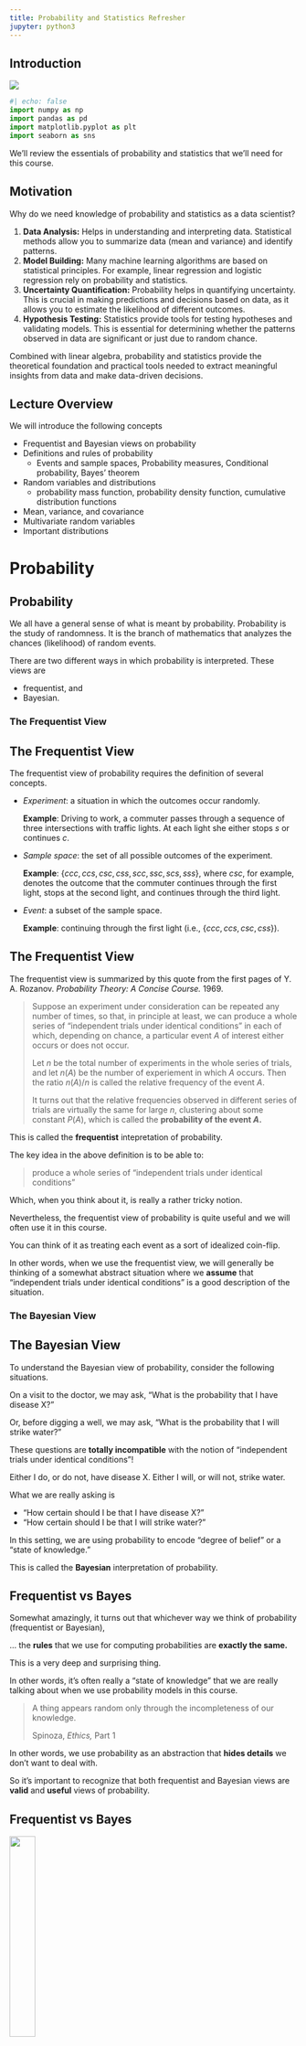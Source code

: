 ```yaml
---
title: Probability and Statistics Refresher
jupyter: python3
---
```


## Introduction

[![](https://colab.research.google.com/assets/colab-badge.svg)](https://colab.research.google.com/github/tools4ds/DS701-Course-Notes/blob/main/ds701_book/jupyter_notebooks/03-Probability-and-Statistics-Refresher.ipynb)

```python
#| echo: false
import numpy as np
import pandas as pd
import matplotlib.pyplot as plt
import seaborn as sns
```

We'll review the essentials of probability and statistics that we'll need for this course.

## Motivation

Why do we need knowledge of probability and statistics as a data scientist?

:::: {.incremental}
1. **Data Analysis:** Helps in understanding and interpreting data. Statistical
   methods allow you to summarize data (mean and variance) and identify patterns.
1. **Model Building:** Many machine learning algorithms are based on statistical
   principles. For example, linear regression and logistic regression rely on
   probability and statistics.
1. **Uncertainty Quantification:** Probability helps in quantifying uncertainty.
   This is crucial in making predictions and decisions based on data, as it
   allows you to estimate the likelihood of different outcomes.
1. **Hypothesis Testing:** Statistics provide tools for testing hypotheses and
   validating models. This is essential for determining whether the patterns
   observed in data are significant or just due to random chance.
::::

:::: {.fragment}
Combined with linear algebra, probability and statistics provide the theoretical foundation and practical tools needed to extract meaningful insights from data and make data-driven decisions. 
::::

::: {.content-visible when-profile="slides"}
## Lecture Overview
We will introduce the following concepts

:::: {.incremental}
- Frequentist and Bayesian views on probability
- Definitions and rules of probability
  - Events and sample spaces, Probability measures, Conditional probability, Bayes' theorem
- Random variables and distributions 
  - probability mass function, probability density function, cumulative distribution functions
- Mean, variance, and covariance
- Multivariate random variables
- Important distributions
::::
:::


# Probability

## Probability

We all have a general sense of what is meant by probability. Probability is the study of randomness. It is the branch of mathematics that analyzes the chances (likelihood) of random events.

There are two different ways in which probability is interpreted. These views are

:::: {.incremental}
- frequentist, and
- Bayesian.
::::

::: {.content-visible when-profile="web"}
### The Frequentist View
:::

::: {.content-visible when-profile="slides"}
## The Frequentist View
:::

The frequentist view of probability requires the definition of several concepts.

- _Experiment_: a situation in which the outcomes occur randomly.
  
  __Example__: Driving to work, a commuter passes through a sequence of three intersections with traffic lights. At each light she either stops $s$ or continues $c$.

- _Sample space_: the set of all possible outcomes of the experiment.

  __Example__: $\{ccc, ccs, csc, css, scc, ssc, scs, sss\},$ where $csc$, for example, denotes the outcome that the commuter continues through the first light, stops at the second light, and continues through the third light.

- _Event_: a subset of the sample space.

  __Example__: continuing through the first light (i.e., $\{ccc, ccs, csc, css\}$). 

::: {.content-visible when-profile="slides"}
## The Frequentist View
:::

The frequentist view is summarized by this quote from the first pages of Y. A. Rozanov. _Probability Theory: A Concise Course._ 1969.

>Suppose an experiment under consideration can be repeated any number of times, so that, in principle at least, we can produce a whole series of “independent trials under identical conditions” in each of which, depending on chance, a particular event $A$ of interest either occurs or does not occur.
> 
>Let $n$ be the total number of experiments in the whole series of trials, and let $n(A)$ be the number of experiement in which $A$ occurs. Then the ratio $n(A)/n$ is called the relative frequency of the event $A.$ 
>
> It turns out that the relative frequencies observed in different series of trials are virtually the same for large $n,$ clustering about some constant $P(A),$ which is called the **probability of the event $A.$**

::: {.content-visible when-profile="web"}
This is called the **frequentist** intepretation of probability.

The key idea in the above definition is to be able to:

> produce a whole series of “independent trials under identical conditions” 

Which, when you think about it, is really a rather tricky notion.

Nevertheless, the frequentist view of probability is quite useful and we will often use it in this course.

You can think of it as treating each event as a sort of idealized coin-flip.

In other words, when we use the frequentist view, we will generally be thinking of a somewhat abstract situation where we __assume__ that "independent trials under identical conditions" is a good description of the situation.
:::

::: {.content-visible when-profile="web"}
### The Bayesian View
:::

::: {.content-visible when-profile="slides"}
## The Bayesian View
:::

To understand the Bayesian view of probability, consider the following situations.

:::: {.fragment}
On a visit to the doctor, we may ask, "What is the probability that I have disease X?"
::::

:::: {.fragment}
Or, before digging a well, we may ask, "What is the probability that I will strike water?"
::::

:::: {.fragment}
These questions are __totally incompatible__ with the notion of "independent trials under identical conditions"!
::::

:::: {.fragment}
Either I do, or do not, have disease X. Either I will, or will not, strike water.
::::

:::: {.fragment}
What we are really asking is

:::: {.incremental}
- "How certain should I be that I have disease X?" 
- "How certain should I be that I will strike water?"
::::
::::

:::: {.fragment}
In this setting, we are using probability to encode "degree of belief" or a "state of knowledge."
::::

::: {.content-visible when-profile="web"}
This is called the __Bayesian__ interpretation of probability.
:::

::: {.content-visible when-profile="slides"}
## Frequentist vs Bayes
:::

Somewhat amazingly, it turns out that whichever way we think of probability (frequentist or Bayesian),

... the __rules__ that we use for computing probabilities are __exactly the same.__

This is a very deep and surprising thing.

In other words, it's often really a "state of knowledge" that we are really talking about when we use probability models in this course.

> A thing appears random only through the incompleteness of our knowledge. 
>
Spinoza, _Ethics,_ Part 1

In other words, we use probability as an abstraction that __hides details__ we don't want to deal with.  

So it's important to recognize that both frequentist and Bayesian views are __valid__ and __useful__ views of probability.

::: {.content-visible when-profile="slides"}
## Frequentist vs Bayes
:::

![](figs/Bayes-Frequentism.png){fig-align="center" width="30%"} 

::: {.content-visible when-profile="web"}
>Any simple idea is approximate; as an illustration, consider an object ... what is an object? Philosophers are always 
>saying, “Well, just take a chair for example.” The moment they say that, you know that they do not know what they are 
>talking about any more. What is a chair? ... every object is a mixture of a lot of things, so we can deal with it 
> only as a series of approximations and idealizations.

>The trick is the idealizations.

Richard Feynman, _The Feynman Lectures on Physics, 12-2_

Here is an illustration of this principle applied to probability:

>In a serious work ... an expression such as “this phenomenon is due to chance” constitutes simply, 
>an elliptic form of speech. ... It really means “everything occurs as if this phenomenon were due to chance,” 
>or, to be more precise: “To describe, or interpret or formalize this phenomenon, 
>only probabilistic models have so far given good results.”

Georges Matheron, _Estimating and Choosing: An Essay on Probability in Practice_
:::

So, now, let's talk about rules for computing probabilities.

::: {.content-visible when-profile="web"}
### Sample Space and Events
:::

::: {.content-visible when-profile="slides"}
## Sample Space and Events
:::

:::: {.fragment}
__Definition.__ The sample space $\Omega$ is the set of all possible outcomes of an experiment.
::::

:::: {.fragment}
__Definition.__ An event $E\subset\Omega$ is an outcome, or a set of outcomes of an experiment.
::::

:::: {.fragment}
Examples:

:::: {.incremental}
- Rolling a dice: $\Omega = \{1, 2, 3, 4, 5, 6 \}$, $E = \text{Rolling a 2}.$ 
- Flipping a coin 2 times: $\Omega = \{ (H, H), (H, T), (T, H), (T, T)\}$, $E=\text{Rolling a heads and a tail}$.
- Distance a car travels before breaking down: $\Omega = \mathbb{R}_{+}$, $E=\text{
Travels greater than 100 miles}.$
- Location of a dart thrown at a target. What is $\Omega$ in this case? What is an event $E$?
::::
::::

:::: {.fragment}
The sample space $\Omega$ may be continuous or discrete and bounded or unbounded.
::::

::: {.content-visible when-profile="web"}
### Sample Space and Events -- Example
:::

::: {.content-visible when-profile="slides"}
## Sample Space and Events -- Example
:::

You have a jar with three types of candies: (C)hocolates, (G)ummies, and (M)ints.

You randomly select three candies from the jar. 

:::: {.columns}
::: {.column width="50%"}
<br><br>

The sample space $\Omega = \ldots$

An example event, $E = \ldots$
:::
::: {.column width="50%"}
![Image by Gemini](figs/Gemini-jar-with-3-candy-types.png){fig-align="center" width=80%}
:::
::::

::: {.content-visible when-profile="web"}
### Probability and Conditioning
:::

::: {.content-visible when-profile="slides"}
## Probability Rules
:::

__Definition.__  Consider a sample space $\Omega$. A _probability measure_ on $\Omega$ is a function $P(\cdot)$ defined on all the subsets of $\Omega$ (the _events_) such that:
  
:::: {.incremental}
1. $P(\Omega) = 1$
2. For any event $A \subset \Omega$, $P(A) \geq 0.$
3. For any events $A, B \subset \Omega$ where $A \cap B = \emptyset$, $P(A \cup B) = P(A) + P(B)$.
4. When $A \cap B \neq \emptyset$, $P(A \cup B) = P(A) + P(B) - P(A \cap B)$.
::::

:::: {.columns}
::: {.column width="50%"}
![](drawio/disjoint-probs.png){fig-align="center" width=80%}
:::
::: {.column width="50%"}
![](drawio/intersecting-probs.png){fig-align="center" width=80%}
:::
::::

::: {.content-visible when-profile="web"}
Often we want to ask how a probability measure changes if we restrict the sample space to be some subset of $\Omega$.  

This is called __conditioning.__
:::

::: {.content-visible when-profile="slides"}
## Conditional probability
:::

__Definition.__ The _conditional probability_ of an event $A$ given that
event $B$ (having positive probability) is known to occur, is  

$$
P(A|B) = \frac{P(A \cap B)}{P(B)}~\text{where}~P(B) > 0
$$

:::: {.columns}
::: {.column width="60%"}
The function $P(\cdot|B)$ is a probability measure over the sample space
$B$.  

Note that in the expression $P(A|B)$, $A$ is random but $B$ is fixed. 

Now if $B$ is a proper subset of $\Omega,$ then $P(B) < 1$.   So $P(\cdot|B)$ is a rescaling of the quantity $P(A\cap B)$ so that $P(B|B) = 1.$ 
:::
::: {.column width="40%"}

![](drawio/ConditionalProbability.png){fig-align="center" width=80%}
:::
::::

## Probability Multiplication Rule

The probability multiplication rule is a simple consequence of the definition of conditional probability.

$$
P(A \cap B) = P(A|B) P(B)
$$

This can be extended to three events $A$, $B$, and $C$ as follows:

$$
P(A \cap B \cap C) = P(A|B \cap C) P(B \cap C) = P(A|B \cap C)P(B|C)P(C)
$$

::: {.content-visible when-profile="web"}
### Law of total probability
:::

::: {.content-visible when-profile="slides"}
## Law of total probability
:::

An important tool for computing probabilities is provided by the law of total probabilities.

:::: {.columns}
::: {.column width="60%"}
Let $B_1$ and $B_2$ form the complete sample space $\Omega$ and be disjoint $\left(B_1 \cap B_2 = \emptyset\right)$. Then for any event $A$,

\begin{align*}
P(A) &= P(A\cap B_1) + P(A \cap B_2) \\
&= P(A|B_1)P(B_1)+P(A|B_2)P(B_2)
\end{align*}
:::
::: {.column width="40%"}
![](drawio/LawOfTotalProbability.png){fig-align="center" width=80%}
:::
::::

::: {.content-visible when-profile="web"}
### Bayes' Theorem
:::

::: {.content-visible when-profile="slides"}
## Bayes' Theorem
:::

Bayes' Theorem is a simple way of manipulating conditional probabilities in a way that can be very useful.

Let $A,B$ be events, then

$$
P(A|B) = \frac{P(B|A)P(A)}{P(B)}.
$$

:::: {.fragment}

The terms in the above equation are often given the following names:

:::: {.incremental}
- $P(A)$ is the **prior probability** of $A$ -- _initial belief before new evidence_.
- $P(A|B)$ is the **posterior probability** of $A$ -- _updated belief after new evidence_.
- $P(B|A)$ is the **likelihood** of $B$ -- _probability of observing evidence given a particular belief_.
- $P(B)$ is the **marginal probability** of $B$ -- _total probability of observing the evidence under all possible causes_.
::::
::::


:::: {.fragment}
We can extend this theorem to more than two events.
::::

::: {.content-visible when-profile="slides"}
## Bayes' Theorem continued
:::

Start with a situation in which we are interested in two events, $A_1$ and $A_2$. Let $B$ be any event in the samples space $\Omega$.

These are exhaustive, meaning that in any experiment either $A_1$ or $A_2$ must occur. This means they form a partition of $\Omega$, i.e., $\Omega = A_1 \cup A_2$ and $A_1 \cap A_2 = \emptyset$.

In this situation, Baye's theorem is:

\begin{align*}
P(A_1|B) &= \frac{P(A_1 \cap B)}{P(B)} \\
& = \frac{P(A_1 \cap B)}{P(B|A_1) + P(B|A_2)} \\
&= \frac{P(B|A_1)P(A_1)}{P(B|A_1) + P(B|A_2)}.
\end{align*}

:::: {.fragment}
This is can be extended to the case where $A_1, A_2, ..., A_n$ form a partition of $\Omega$.
::::

::: {.content-visible when-profile="slides"}
## Importance of Bayes' Theorem 
:::

This formula is useful because often the probabilities $P(B|A_i)$ can be estimated, while the probabilties $P(A_i|B)$ may be hard to estimate.

Or perhaps $P(B)$ itself (which is really the denominator) is easy to estimate.

We interpret this transformation as updating our estimate of the probability of each $A_i$ based on new information, namely, that $B$ is true.   

This update transforms the __prior__ probabilities $P(A_i)$ into the __posterior__ probabilities $P(A_i|B)$.

## Package Delivery Challenge

**Scenario:** A delivery company is tracking packages and wants to predict the delivery method based on package characteristics.

:::: {.fragment}
**Given Information:**

- **A₁**: Package is delivered by drone 🚁 (event A₁)
- **A₂**: Package is delivered by truck 🚚 (event A₂)  
- **A₃**: Package is delivered by bicycle 🚲 (event A₃)
- **B**: Package arrives on time
::::

:::: {.fragment}
**Prior Probabilities (based on company data):**

- P(A₁) = 0.20 (20% of packages use drone delivery)
- P(A₂) = 0.65 (65% of packages use truck delivery)
- P(A₃) = 0.15 (15% of packages use bicycle delivery)
::::

:::: {.fragment}
**On-Time Delivery Rates:**

- P(B|A₁) = 0.95 (95% of drone deliveries are on time)
- P(B|A₂) = 0.85 (85% of truck deliveries are on time)
- P(B|A₃) = 0.70 (70% of bicycle deliveries are on time)
::::

:::: {.fragment}
**Challenge Question:** 

If a package arrives on time, what is the probability it was delivered by drone?

So we want to calculate...
::::

:::: {.fragment}
**Solution using Bayes' Theorem:**

$$P(A_1|B) = \frac{P(B|A_1)P(A_1)}{P(B|A_1)P(A_1) + P(B|A_2)P(A_2) + P(B|A_3)P(A_3)}$$

$$P(A_1|B) = \frac{0.95 \times 0.20}{(0.95 \times 0.20) + (0.85 \times 0.65) + (0.70 \times 0.15)}$$

$$P(A_1|B) = \frac{0.19}{0.19 + 0.5525 + 0.105} = \frac{0.19}{0.8475} \approx 0.224$$

**Answer:** If a package arrives on time, there's approximately a **22.4%** chance it was delivered by drone.
::::

:::: {.fragment}
**Key Insight:**

Even though drones have the highest on-time rate (95%), most on-time packages still come by truck because trucks handle the majority of deliveries (65% of packages). 

Prior probabilities heavily influence posterior probabilities even with strong likelihood evidence.
::::

::: {.content-visible when-profile="web"}
### Bayes' Theorem Example

Empirical evidence suggests that amongs sets of twins, about 1/3 are identical. 

Assume therefore that probability of a pair of twins being identical to be 1/3.  

Now, consider how a couple might update this probability after they get an ultrasound that shows that the twins are of the same gender.   

What is their new estimate of the probability that their twins are identical?

Let $I$ be the event that the twins are identical. Let $G$ be the event that gender is the same via ultrasound. 

The prior probability here is $P(I)$.

What we want to calculate is the posterior probability $P(I|G)$.

First, we note:

$$P(G|I) = 1.$$

Surprisingly, people are sometimes confused about that fact!

We also assume that if the twins are not identical, they are like any two siblings. This means they have an equal probability of being the same gender, i.e., 

$$P(G|\bar{I}) = 1/2.$$

We know from observing the population at large that among all sets of twins, about 1/3 are identical

$$ P(I) = 1/3.$$

This statistic is easy obtained from data.

Then:

\begin{align*}
P(I|G) &= \frac{P(G|I)P(I)}{P(G|I)P(I) + P(G|\bar{I})P(\bar{I})} \\ 
&= \frac{1 \cdot 1/3}{(1 \cdot 1/3) + (1/2 \cdot 2/3)} \\
&= \frac{1}{2}
\end{align*}

So we have updated our estimate of the twins being identical from 1/3
(prior probability) to 1/2 (posterior probability).

We did this in a way that used quantities that were relatively easy to obtain or measure.
:::

::: {.content-visible when-profile="slides"}
## Independent Events
:::

::: {.content-visible when-profile="web"}
### Independent Events
:::

__Definition.__ Two events $A$ and $B$ are __independent__ if $P(A\cap B) = P(A) \cdot P(B).$

<br>

:::: {.fragment}
For example, consider rolling a die and flipping a coin. The result of the coin flip does not affect the result of the die roll. Therefore, the events are independent.

$$
\small
P(\text{rolling 2 and flipping heads}) = P(\text{rolling 2}) \cdot P(\text{flipping heads}) = \frac{1}{6} \cdot \frac{1}{2} = \frac{1}{12}.
$$
::::

<br>

:::: {.fragment}
This is exactly the same as saying that $P(A|B) = P(A).$  _(Prove this to yourself using the definition of conditional probability.)_
::::

<br>

:::: {.fragment}
So we can see that the intuitive notion of independence is that "if one event occurs, that does not change the probability of the other event."
::::

# Random Variables
 
## Random Variables

When an experiment is performed, we might be interested in the actual outcome. However, more frequently we are interested in some function of the outcome. This leads us to the notion of a __random variable__.

__Definition.__ A random variable $X$ is a function $X:\Omega\rightarrow \mathbb{R}$.

We generally use capital letters to denote random variables and lowercase to denote non-random quantities.

:::: {.fragment}
We distinguish between discrete and continuous random variables.  
::::

::: {.content-visible when-profile="web"}
### Discrete random variables
:::

::: {.content-visible when-profile="slides"}
## Discrete random variables
:::

A _discrete random variable_ is a random variable that can take on
only a finite or at most a countably infinite number of values.

:::: {.fragment}
__Examples__

:::: {.incremental}
- The number of points showing after a roll of a die. 
- The number of heads after flipping a coin twice.
- The number of people arriving at a train station between 8 and 9 AM.
::::
::::

::: {.content-visible when-profile="web"}
### Continuous random variables
:::

::: {.content-visible when-profile="slides"}
## Continuous random variables
:::

A _continuous random variable_ is a random variable that can take on any value from a given range. That is, a continuous random variable has an uncountable set of possible outcomes.

:::: {.fragment}
__Examples__

:::: {.incremental}
- The lifetime of a light bulb.
- The distance a car travels before breaking down.
::::
::::

## Distributions

To collect information about what values of random variable are more probable than others, we introduce the concept of distributions.

:::: {.fragment}
We have two options to consider:

:::: {.incremental}
- discrete distributions using the _probability mass function (PMF)_, and
- continuous distributions using the _probability density function (PDF)_.
::::
::::

:::: {.fragment}
We will also introduce the _cumulative distribution functions_ corresponding to both PMFs and PDFS.
::::

## Discrete Distributions

::: {.content-visible when-profile="web"}
### Probability Mass Function
:::

__Definition.__ For a discrete random variable $X$, we define the _probability mass function (PMF)_ $p(a)$ of $X$ by

$$p(a) = P(X=a).$$

The PMF $p(a)$ is positive for at most a countable number of values of $a$. That is, if $X$ must assume one of the values $x_1, x_2,...,$ then

\begin{align*}
&p(x_i)  \geq 0 \:  \text{ for } i=1,2,... \\
&p(x)  = 0 \: \text{ for all other values of } x.
\end{align*}

Since $X$ must take on one of the values $x_i$, we have

$$\sum_{i=1}^{\infty} p(x_i) = 1.$$

::: {.content-visible when-profile="slides"}
## Discrete Distribution Example
:::

__Example.__  Consider the roll of a single die.  The random variable here is the number of points showing. What is the PDF of this discrete random variable?

We assign equal probabilities to each outcome $\Omega = \{1, 2, 3, 4, 5, 6\}$:

$$p(x_i) = \frac{1}{6}.$$

```python
#| fig-align: center
plt.figure(figsize=(5, 3))
x = np.arange(1, 7)
plt.plot(x, 6*[1/6.], 'bo', ms=8)
plt.vlines(x, 0, 1/6., colors='b', lw=5, alpha=0.5)
plt.xlim([0.5, 6.5])
plt.ylim([0, 1.1])
plt.xlabel(r'x (Number of points showing)', size=14)
plt.ylabel(r'$P(X = x)$', size=14)
plt.show()
```

::: {.content-visible when-profile="web"}
### Discrete Cumulative Distribution Function
:::

::: {.content-visible when-profile="slides"}
## The Discrete Cumulative Distribution Function
:::

__Definition.__ The _cumulative distribution function (CDF)_ $F$ can be expressed in terms of $p(a)$ by

$$F(a) = P(X \leq a) = \sum_{x\leq a} p(x).$$

If $X$ is a discrete random variable whose possible values are $x_1 , x_2 , x_3 ,...$, where $x_1 < x_2 < x_3 <...$, then the distribution function $F$ of $X$ is a step function. That is, the value of $F$ is constant in the intervals $[x_{i−1},x_i)$ and then takes a step (or jump) of size $p(x_i)$ at $x_i$. 


::: {.content-visible when-profile="slides"}
## Discrete CDF example
:::

__Example.__  Let us return to the roll of a single die. The corresponding CDF is shown below.

```python
plt.figure()
for i in range(7):
    plt.plot([i, i+1-.08], [i/6, i/6],'-b')
for i in range(1, 7):
    plt.plot(i, i/6, 'ob')
    plt.plot(i, (i-1)/6, 'ob', fillstyle = 'none')
plt.xlim([0, 7])
plt.ylim([-0.05, 1.1])
plt.title('Cumulative Distribution Function (CDF)')
plt.xlabel(r'$x$ (Number of points showing)', size=14)
plt.ylabel(r'$P(X\leq x)$', size=14)
plt.show()
```

## Continuous Distributions

::: {.content-visible when-profile="web"}
### Probability Density Function
:::

Continuous random variables are described by their _probability density functions (PDFs)_. If $f$ is a PDF, then it has the following properties:

:::: {.incremental}
- $f(x) \geq 0,$
- $\int_{- \infty}^{\infty} f(x) dx = 1.$
::::

:::: {.fragment}
The probability density function plays a central role in probability theory, because all probability statements about a continuous random variable can be answered in terms of its PDF. 

For instance, for a continuous variable $X$ where $P(X\leq a) = \int_{-\infty}^a f(x) dx$, we obtain

$$
P(a \leq X \leq b) = \int_{-\infty}^b f(x) dx - \int_{-\infty}^a f(x) dx = \int_a^b f(x) dx.
$$
::::

::: {.content-visible when-profile="web"}
### Continuous Cumulative Distribution Function
:::

::: {.content-visible when-profile="slides"}
## The Continuous Cumulative Distribution Function
:::

__Definition.__ The _cumulative distribution function (CDF)_ $F$ can be expressed as

$$F(a) = P(X\leq a) = \int_{-\infty}^a f(x) dx.$$

:::: {.fragment}
So continuing from the previous slide:

$$
P(a \leq X \leq b) = \int_{-\infty}^b f(x) dx - \int_{-\infty}^a f(x) dx = F(b) - F(a).
$$
::::

:::: {.fragment}
The relationship between the continuous CDF and PDF is

$$f(x) = \frac{d F(x)}{dx}.$$
::::

::: {.content-visible when-profile="web"}
The above formula tells us that the PDF is the derivative of the CDF.
:::

::: {.content-visible when-profile="slides"}
## Continuous CDF example
:::

Here is an example of a continuous CDF of some random variable.

```python
#| fig-align: center
from scipy.stats import norm
plt.figure(figsize=(5, 3))
x = np.linspace(norm.ppf(0.001), norm.ppf(0.999), 100)
plt.plot(x, norm.cdf(x),'b-', lw=5, alpha=0.6)
plt.title('Cumulative Distribution Function (CDF)')
plt.xlabel(r'$x$', size=14)
plt.ylabel(r'$P(X\leq x)$', size=14)
plt.show()
```

::: {.content-visible when-profile="web"}
## Characterizing Random Variables
:::

::: {.content-visible when-profile="slides"}
## Expected value
:::

__Definition.__ The _expected value_ $E[X]$ of a random variable $X$ is the probability-weighted sum or integral of all possible values of the R.V.  

For a discrete random variable, this is:

$$E[X] \equiv \sum_{x} x \cdot P(X=x).$$

For a continuous random variable with pdf $p()$

$$E[X] \equiv \int_{-\infty}^{+\infty} x p(x) dx.$$

::: {.content-visible when-profile="web"}
The expected value is also called the average or the mean, although we
prefer to reserve those terms for empirical statistics (actual measurements, not idealizations like these formulas).

The expected value is in some sense the "center of mass" of the random
variable. It is often denoted $\mu$.
:::

## Expected Value Example: Food Delivery App

**Scenario:** 

* You're working for a food delivery app which takes a 20% commission on
every food delivery order. 
* You're considering partnering with a new restaurant
and need to calculate if the partnership would be profitable. 
* Your delivery costs are \$3.50 per delivery.

:::: {.fragment}
**Given Information:**

- The restaurant offers three meal categories with different prices and order probabilities
- You need to calculate the expected profit per order to decide if the partnership is worthwhile

**Data:**

- **Appetizers:** \$8 each, ordered 15% of the time
- **Main Courses:** \$18 each, ordered 70% of the time  
- **Desserts:** \$6 each, ordered 15% of the time
::::

:::: {.fragment}
**Question:** What is the expected meal price per order?
::::

:::: {.fragment}
**Solution:**

Let $X$ be the meal price per order. We need to calculate $E[X]$.

$$E[X] = \sum_{x} x \cdot P(X=x)$$

$$E[X] = (\$8 \times 0.15) + (\$18 \times 0.70) + (\$6 \times 0.15)$$

$$E[X] = \$1.20 + \$12.60 + \$0.90 = \$14.70$$

**Answer:** The expected meal price per order is **\$14.70**. And 20% of that is **\$2.94**.
::::


::: {.fragment}
**Follow-up Question:** If the delivery app's average cost per delivery is \$3.50, should they partner with this restaurant?
:::


::: {.content-visible when-profile="slides"}
## Expected value continued
:::

The expected value is usually a quite useful characterization of the random variable.

However, be careful: in certain situations, it may not be very informative, or important.  

In some cases a random variable may not ever take on the expected value as a possible value. 

* As an example, consider the single die, whose expected value is 3.5

In other cases the notion of expected value isn't useful. 

* Consider a person with their head in an oven and their feet in a freezer who claims "on average I feel fine." 

Importantly, the expected value may not be very informative when observations are highly variable. 

::: {.content-visible when-profile="slides"}
## Variance and Standard Deviation
:::

The variability of random quantities is crucially important in order to characterize them.

For this we use __variance,__ _the mean squared difference of the random variable from its expected value._

__Definition.__ The variance of a random variable $X$ is

$$
\text{Var}(X) \equiv \sigma^2 \equiv E[(X - E[X])^2].
$$

For example, given a discrete R.V. with $E[X] = \mu$ this would be:

$$
\sigma^2 = \text{Var} (X) = \sum_{x} (x-\mu)^2 P(X=x).
$$

We use the symbol $\sigma^2$ to denote variance.

The units of variance are the square of the units of the mean. 

So to compare variance and mean in the same units, we take the square root of the variance.

This is called the __standard deviation__ and is denoted $\sigma$.

## Mean and Variance Example

Let's look at the average monthly temperatures in Boston from 1936 -- 2025.

```python
"""
Boston Historical Temperature Analysis
=====================================

This script downloads historical monthly temperature data for Boston over the last 100 years,
calculates statistics for each month, and creates scatter plots showing all individual values
with mean and standard deviation error bars.

Data Source: NOAA Climate Data Online (CDO) API
Station: Boston Logan International Airport (USW00014739)
"""

import pandas as pd
import matplotlib.pyplot as plt
import seaborn as sns
import requests
import numpy as np
from datetime import datetime, timedelta
import warnings
warnings.filterwarnings('ignore')

# Set up plotting style
plt.style.use('default')
sns.set_palette("husl")

def download_boston_temperature_data():
    """
    Download historical temperature data for Boston from NOAA CDO API.
    
    Returns:
        pandas.DataFrame: Temperature data with columns for date, month, and temperature
    """
    print("Downloading Boston temperature data from NOAA...")
    
    # Boston Logan International Airport station ID
    station_id = "USW00014739"
    
    # Calculate date range for last 100 years
    end_date = datetime.now()
    start_date = end_date - timedelta(days=365*100)
    
    # Format dates for API
    start_str = start_date.strftime("%Y-%m-%d")
    end_str = end_date.strftime("%Y-%m-%d")
    
    # NOAA CDO API endpoint
    base_url = "https://www.ncei.noaa.gov/access/services/data/v1"
    
    # Parameters for the API request
    params = {
        'dataset': 'daily-summaries',
        'stations': station_id,
        'startDate': start_str,
        'endDate': end_str,
        'dataTypes': 'TMAX,TMIN,TAVG',
        'format': 'json',
        'units': 'metric'
    }
    
    try:
        # Make API request
        response = requests.get(base_url, params=params, timeout=30)
        response.raise_for_status()
        
        # Convert to DataFrame
        data = response.json()
        df = pd.DataFrame(data)
        
        if df.empty:
            print("No data returned from API. Trying alternative approach...")
            return download_alternative_data()
        
        # Convert date column
        df['DATE'] = pd.to_datetime(df['DATE'])
        
        # Convert temperature columns to numeric, handling missing values
        temp_columns = ['TMAX', 'TMIN', 'TAVG']
        for col in temp_columns:
            if col in df.columns:
                df[col] = pd.to_numeric(df[col], errors='coerce')
        
        # Add month column
        df['MONTH'] = df['DATE'].dt.month
        df['YEAR'] = df['DATE'].dt.year
        
        print(f"Downloaded {len(df)} temperature records")
        return df
        
    except Exception as e:
        print(f"Error downloading from NOAA API: {e}")
        return None

def calculate_monthly_statistics(df):
    """
    Calculate average and standard deviation for each month.
    
    Args:
        df (pandas.DataFrame): Temperature data
        
    Returns:
        pandas.DataFrame: Monthly statistics
    """
    print("Calculating monthly statistics...")
    
    # Calculate monthly statistics for average temperature
    monthly_stats = df.groupby('MONTH')['TAVG'].agg([
        'mean', 'std', 'count', 'min', 'max'
    ]).round(2)
    
    # Add month names
    month_names = ['Jan', 'Feb', 'Mar', 'Apr', 'May', 'Jun',
                   'Jul', 'Aug', 'Sep', 'Oct', 'Nov', 'Dec']
    monthly_stats['MONTH_NAME'] = [month_names[i-1] for i in monthly_stats.index]
    
    print("\nMonthly Temperature Statistics (Celsius):")
    print("=" * 50)
    print(f"{'Month':<6} {'Mean':<8} {'Std':<8} {'Count':<8} {'Min':<8} {'Max':<8}")
    print("-" * 50)
    for month, row in monthly_stats.iterrows():
        print(f"{row['MONTH_NAME']:<6} {row['mean']:<8.1f} {row['std']:<8.1f} "
              f"{row['count']:<8.0f} {row['min']:<8.1f} {row['max']:<8.1f}")
    
    return monthly_stats

def create_scatter_plot_with_error_bars(df, monthly_stats):
    """
    Create a scatter plot showing all individual temperature values for each month
    with mean and standard deviation error bars.
    
    Args:
        df (pandas.DataFrame): Temperature data
        monthly_stats (pandas.DataFrame): Monthly statistics
    """
    print("Creating scatter plot with error bars...")
    
    # Set up the plot
    plt.figure(figsize=(10, 8))
    
    # Month names for x-axis
    month_names = ['Jan', 'Feb', 'Mar', 'Apr', 'May', 'Jun',
                   'Jul', 'Aug', 'Sep', 'Oct', 'Nov', 'Dec']
    
    # Create scatter plot for each month
    for month in range(1, 13):
        month_data = df[df['MONTH'] == month]['TAVG'].dropna()
        
        if len(month_data) > 0:
            # Add some jitter to x-coordinates to spread out points
            x_jitter = np.random.normal(month, 0.15, len(month_data))
            
            # Create scatter plot with transparency
            plt.scatter(x_jitter, month_data, 
                       alpha=0.4, s=20, 
                       color=plt.cm.viridis(month/12), 
                       edgecolors='black', linewidth=0.5)
    
    # Add error bars for mean ± std
    means = monthly_stats['mean'].values
    stds = monthly_stats['std'].values
    months = range(1, 13)
    
    # Plot mean points
    plt.errorbar(months, means, yerr=stds, 
                fmt='ro', ecolor='red', capsize=5, capthick=2,
                markersize=8, markerfacecolor='red', markeredgecolor='darkred',
                linewidth=2, label='Mean ± 1 Std Dev')
    
    # Customize the plot
    plt.title('Boston Monthly Temperature Distribution\n(All Individual Values with Mean ± Standard Deviation)', 
              fontsize=16, fontweight='bold', pad=20)
    plt.xlabel('Month', fontsize=12, fontweight='bold')
    plt.ylabel('Temperature (°C)', fontsize=12, fontweight='bold')
    plt.grid(True, alpha=0.3)
    
    # Set x-axis labels
    plt.xticks(range(1, 13), month_names)
    
    # Add legend
    plt.legend(loc='upper right', fontsize=10)
    
    # Add statistics text
    stats_text = f"Data Period: {df['DATE'].min().strftime('%Y')} - {df['DATE'].max().strftime('%Y')}\n"
    stats_text += f"Total Records: {len(df):,}\n"
    stats_text += f"Station: Boston Logan International Airport\n"
    stats_text += f"Red dots: Monthly means\n"
    stats_text += f"Red bars: ±1 standard deviation"
    
    # plt.figtext(0.02, 0.02, stats_text, fontsize=10, 
    #             bbox=dict(boxstyle="round,pad=0.3", facecolor="lightgray", alpha=0.8))
    
    # Adjust layout to prevent label cutoff
    # plt.tight_layout()
    
    # Save the plot
    # plt.savefig('boston_monthly_temperature_scatter.png', dpi=300, bbox_inches='tight')
    # print("Plot saved as 'boston_monthly_temperature_scatter.png'")
    
    plt.show()

def main():
    """
    Main function to run the complete analysis.
    """
    print("Boston Historical Temperature Analysis")
    print("=" * 40)
    
    # Download data
    df = download_boston_temperature_data()
    
    # Filter data to last 100 years if we have more
    if not df.empty:
        current_year = datetime.now().year
        df = df[df['YEAR'] >= (current_year - 100)]
        print(f"Filtered to last 100 years: {df['YEAR'].min()} - {df['YEAR'].max()}")
    
    # Calculate statistics
    monthly_stats = calculate_monthly_statistics(df)
    
    # Create visualizations
    create_scatter_plot_with_error_bars(df, monthly_stats)

main()
```

::: {.content-visible when-profile="slides"}
## Stocks as random variables
:::

Let's take the case of the Tesla and NVidia returns in 2023:

```python
#| fig-align: center
import pandas as pd
import yfinance as yf

stocks = ['TSLA', 'NVDA']
df = pd.DataFrame()
for s in stocks:
    df[s] = pd.DataFrame(yf.download(s, start='2023-01-01', end='2023-12-31', progress = False))['Close']

rets = df.pct_change(30)
rets[['TSLA', 'NVDA']].plot(lw=2)
plt.legend(loc='best')
plt.show()
```

Treating these two time-series as random variables, we are interested in how they vary __together__.

::: {.content-visible when-profile="slides"}
## Covariance
:::

This is captured by the concept of __covariance.__

__Definition.__ For two random variables $X$ and $Y$, their _covariance_ is defined as:

$$
\text{Cov}(X,Y) = E\left[(X-\mu_X)(Y-\mu_Y)\right].
$$

If covariance is positive, this tells us that $X$ and $Y$ tend to both be  above their means together and both below their means together.

We will often denote $\text{Cov}(X,Y)$ as $\sigma_{XY}$.

::: {.content-visible when-profile="slides"}
## Correlation
:::
If we are interested in asking "how similar" are two random variables, we want to normalize covariance by the amount of variance shown by the random variables.

The tool for this purpose is __correlation__, i.e., normalized covariance:

$$
\rho(X,Y) = \frac{E\left[(X-\mu_X)(Y-\mu_Y)\right]}{\sigma_X \sigma_Y}.
$$

$\rho(X, Y)$ takes on values between -1 and 1.   

If $\rho(X, Y) = 0$ then $X$ and $Y$ are __uncorrelated__. 

::: {.callout-note}
Note that this is not the same thing as being independent! It just means there
is no linear relationship between the two.

But independence implies uncorrelated. Plug in equations and check.
:::

$\rho$ is sometimes called "Pearson $r$" after Karl Pearson who popularized it.

::: {.content-visible when-profile="slides"}
## Stock covariance
:::

Let's look at our example again:

```python
rets = df.pct_change(30)
rets[['TSLA', 'NVDA']].plot(lw=2)
plt.legend(loc='best')
plt.show()
```

```python
df.cov()
```

In the case of Tesla ($X$) and NVidia ($Y$) above, we find that

$$\text{Cov}(X,Y) \approx 388.$$

::: {.content-visible when-profile="slides"}
## Stock correlation
:::

How similar are these random variables? Let's compute $\rho(X,Y).$

```python
df.corr()
```

We observe that 

$$\rho(X,Y) \approx 0.86.$$

There appears to be some similarity between the two stocks.

## Multivariate Random Variables

A __multivariate random variable__ is a vector of random variables.

We often simply say a "random vector".

That is, 

$$\mathbf{X} = \left[\begin{array}{c}X_1 \\ X_2 \\ \vdots \\ X_n\end{array}\right].$$

The expected value of a random vector is obtained by taking the expected value of each component random variable:
    
$$ E[\mathbf{X}] = \mathbf{\mu_X} = \left[\begin{array}{c}E[X_1] \\ E[X_2] \\ \vdots \\ E[X_n]\end{array}\right].$$

To properly characterize the variability of a random vector, we need to specify all the covariances of pairs of components.

We organize these values into a __covariance matrix:__

$$ \text{Cov}[\mathbf{X}] = 
\begin{bmatrix}
\text{Var}(X_1) & \text{Cov}(X_1, X_2) & \dots & \text{Cov}(X_1, X_n) \\
\text{Cov}(X_2, X_1) & \text{Var}(X_2) & \dots & \text{Cov}(X_2, X_n)\\
\vdots & \vdots & \ddots & \vdots\\
\text{Cov}(X_n,X_1) & \text{Cov}(X_n, X_2) & \dots & \text{Var}(X_n)\\
\end{bmatrix}.$$

A couple things to note about a covariance matrix.

1. The covariance matrix is symmetric (because $\text{Cov}[X_i, X_j] = \text{Cov}(X_j, X_i)$)
2. The covariance matrix is __positive semidefinite__, which means $\mathbf{z}^T \text{Cov}[X] \mathbf{z}\geq 0$ for all vectors $\mathbf{z}$.

::: {.content-visible when-profile="web"}
### Random Variables as Vectors

When working with data, we will often treat multiple observations of some feature as samples of a random variable.

We will also typically organize the observations into a vector.

Recall our stock data:

```python
df.head()
```

Each column can be treated as a vector.

So:

* Let's say that our data frame `df` is represented as a matrix $D$, 
* and that `df['TSLA']` are observations of some random variable $X$, 
* and `df['NVDA']` are observations of some random variable $Y$. 

Let $D$ have $m$ rows (i.e., $m$ observations).

Now, let us subtract from each column its mean, to form a new matrix $\tilde{D}$.

In the new matrix $\tilde{D}$, every column has zero mean.

Then notice the following: the Covariance matrix of $(X, Y)$ is simply $\frac{1}{m}\tilde{D}^T\tilde{D}$.

To see this compute

\begin{align*}
\text{Cov}(X,Y) &= E\left[(X-\mu_X)(Y-\mu_Y)\right] \\ 
&= \frac{1}{m} \sum_i (\tilde{D}_{i1} \cdot \tilde{D}_{i2})\\
&= \frac{1}{m}\;\tilde{d}_1^T\tilde{d}_2,
\end{align*}

where $\tilde{d}_1$ and $\tilde{d}_2$ are the columns of $\tilde{D}$.

This shows that __covariance is actually an inner product__ between normalized observation vectors.
:::

::: {.content-visible when-profile="web"}
## Low and High Variability

Historically, most sources of random variation that have concerned statisticians are instances of low variability.  

The original roots of probability in the study of games of chance, and later in the study of biology and medicine, have mainly studied objects with low variability.

Note that by "low variability" I don't mean that such variability is unimportant.

Some examples of random variation in this category are: 

* the heights of adult humans,
* the number of trees per unit area in a mature forest,
* the sum of 10 rolls of a die,
* the time between emission of subatomic particles from a radioactive material.

In each of these cases, there are a range of values that are "typical," and there is a clear threshold above what is typical, that essentially never occurs.

On the other hand, there are some situations in which variability is quite different.  

In these cases, there is no real "typical" range of
values, and arbitrarily large values can occur with non-negligible frequency.   

Some examples in this category are

* the distribution of wealth among individuals in society,
* the sizes of human settlements,
* the areas burnt in forest fires,
* the runs of gains and losses in various financial markets over time,
* and the number of collaborators a scholar has over their lifetime.   

### Example

> The banking system (betting against rare events) just lost [more than] 1
> Trillion dollars (so far) on a single error, more than was ever earned
> in the history of banking.

Nassim Nicholas Taleb, September 2008 

![](figs/derivatives-portfolio-variation.png){fig-align="center"}

An example of a run of observations showing high variability.  This figure shows the daily variations in a derivatives portfolio over the time-frame 1988-2008. About 99% of the variation over the 20 years occurs in a single day (the day the European Monetary System collapsed).
:::


# Important Distributions

## Important Distributions

::: {.content-visible when-profile="web"}
Now we will review certain distributions that come up over and over again in typical situations.
:::

::: {.content-visible when-profile="slides"}
We will review the following important distributions

:::: {.incremental}
- Bernoulli distribution (discrete)
- Poisson distribution (discrete)
- Gaussian distribution (continuous)
::::

:::: {.fragment}
See the course notes for other important distributions.
::::
:::

::: {.content-visible when-profile="web"}
### The Bernoulli Distribution
:::

::: {.content-visible when-profile="slides"}
## The Bernoulli Distribution
:::

An experiment of a particularly simple type is one in which there are only two possible outcomes, such as 

:::: {.incremental}
- head or tail
- success or failure
- defective or non-defective component
- patient recovers or does not recover
::::

:::: {.fragment}
Each distribution has one or more _parameters_.  Parameters are settings that control the distribution. A Bernoulli distribution has one parameter, $p$, which is the probability that the random variable is equal to 1. 
::::

::: {.content-visible when-profile="slides"}
## The Bernoulli Distribution
:::
__Definition.__ It is said that a random variable $X$ has a _Bernoulli distribution_ with parameter $p$ $(0\leq p \leq 1)$ if $X$ can take only the values 0 and 1 and the corresponding probabilities are

$$P(X=1) = p \: \text{ and } \: P(X=0) = 1-p.$$

:::: {.fragment}
Note that there is a particularly concise way of writing the above definition:

$$ p(x) = P(X=x) = p^x (1-p)^{(1-x)} \: \text{ for } \: x = 0 \text{ and } x=1.$$

The mean of a $X$ is $p$ and the variance of $X$ is $p(1-p)$.

> Can you derive this yourself?

::::

::: {.content-visible when-profile="web"}
### The Binomial Distribution

The binomial distribution considers precisely $N$ Bernoulli trials. Each trial has the probability of a success equal to $p$. $N$ and $p$ are the parameters of the binomial distribution. 

The binomial distribution answers the question "What is the probability there will be $k$ successes in $N$ trials?"

__Definition.__ If $X$ represents the number of successes that occur in $N$ trials, then $X$ is said to have a _binomial distribution_ with parameters $N$ and $p$ $(0\leq p \leq 1)$. The PMF of a binomial random variable is given by

$$p(k) = P(X=k) = \binom{N}{k}\; p^k\; (1-p)^{N-k} \: \text{ for } k=0,1,\ldots,N.$$

The validity of the above PMF can be verified as follows. First we notice, that, by the assumed independence of trials, for any __given__ sequence of $k$ successes and $N-k$ failures, the probability is $p^k \;(1-p)^{N-k}$. Then there are $\binom{N}{k}$ different sequences of the $N$ outcomes leading to $k$ successes and $N-k$ failures.

The mean of the Binomial distribution is $pN$, and its variance is $p(1-p)N$.

The PMF of the Binomial distribution with $N = 10$ and $p=0.3$ is shown below.

```python
#| fig-align: center
from scipy.stats import binom
p = 0.3
x = np.arange(binom.ppf(0.01, 10, p), binom.ppf(0.9995, 10, p))
plt.ylim([0, 0.4])
plt.xlim([-0.5, max(x)+0.5])
plt.plot(x, binom.pmf(x, 10, p), 'bo', ms=8, label = 'binom pmf')
plt.vlines(x, 0, binom.pmf(x, 10, p), colors='b', lw = 5, alpha=0.6)
plt.title(f'Binomial PDF, $p$ = {p}, $N$ = 10', size=14)
plt.xlabel(r'$k$', size=14)
plt.ylabel(r'$P(X = k)$', size=14)
plt.show()
```
:::

::: {.content-visible when-profile="web"}
### The Geometric Distribution

The geometric distribution concerns Bernoulli trials as well. It has only one parameter $p$, the probability of success.

The geometric distribution answers the question: "What is the probability it takes $k$ trials to obtain the first success?"

__Definition.__ It is said that a random variable $X$ has a _geometric distribution_ with parameter $p$ $(0\leq p \leq 1)$ if $X$ has a discrete distribution with 

$$ p(k) = P(X = k) = p(1-p)^{k-1} \qquad \text{for} \: k \geq 1.$$ 

The mean of the geometric distribution is equal to $\frac{1}{p}$ and its variance is $\frac{1-p}{p^2}$. 

An example of the geometric PMF is given below.

```python
#| fig-align: center
from scipy.stats import geom
p = 0.3
x = np.arange(geom.ppf(0.01, p), geom.ppf(0.995, p))
plt.ylim([0, 0.4])
plt.xlim([0.5, max(x)])
plt.plot(x, geom.pmf(x, p), 'bo', ms=8, label = 'geom pmf')
plt.vlines(x, 0, geom.pmf(x, p), colors='b', lw = 5, alpha = 0.6)
plt.title(f'Geometric PDF, $p$ = {p}', size=14)
plt.xlabel(r'$k$', size=14)
plt.ylabel(r'$P(X = k)$', size=14)
plt.show()
```
:::

::: {.content-visible when-profile="web"}
### The Poisson Distribution
:::

::: {.content-visible when-profile="slides"}
## The Poisson Distribution
:::

Although the Bernoulli trials underlie all of the previous distributions in these notes, they do not form the basis for the Poisson distribution. To introduce the Poisson distribution we will look at some examples of random variables that generally obey the Poisson probability law:

1. The number of misprints on a page (or a group of pages) of a book;
1. The number of people in a community who survive to age 100;
1. The number of wrong telephone numbers that are dialed in a day;
1. The number of customers entering a post office on a given day;
1. The number of $\alpha$-particles discharged in a fixed period of time from some radioactive material.

In the above examples the events appear to happen at a certain rate, but completely at random (i.e., without a certain structure). 

::: {.content-visible when-profile="slides"}
## The Poisson Distribution continued
:::

A Poisson distribution answers the question: "How many successes occur in a fixed amount of time?"

__Definition.__ A random variable $X$ that takes on one of the values
$0, 1, 2,...$ is said to have a _Poisson distribution_ with parameter $\lambda$
if, for some $\lambda > 0$,

$$
p(k) = P(X=k) = \lambda^k \frac{e^{- \lambda}}{k!} \: \text{ for } k = 0, 1, 2,...
$$

::: {.content-visible when-profile="web"}
This $p(k)$ defines a PMF, because

$$\sum_{k=0}^{\infty} p(k) = \sum_{k=0}^{\infty} \lambda^k \frac{e^{- \lambda}}{k!} = e^{- \lambda} \sum_{k=0}^{\infty} \frac{\lambda^k}{k!} = e^{- \lambda} e^{\lambda} = 1.$$

Here, we used the fact that the exponential function $e^{\lambda}$, can be expressed as series, $\sum_{k=0}^{\infty} \frac{\lambda^k}{k!}$ for every real number $\lambda$.
:::

Both the mean and the variance of a Poisson distribution with parameter $\lambda$ are equal to $\lambda.$

::: {.content-visible when-profile="slides"}
## Poisson Distribution Example
:::

The PMF of the Poisson distribution with parameter $\lambda = 0.3$ is shown below.

```python
#| fig-align: center
from scipy.stats import poisson
mu = 3
x = np.arange(poisson.ppf(0.01, mu), poisson.ppf(0.9995, mu))
plt.xlim([-0.5, max(x)+0.5])
plt.ylim(ymax = 0.4)
plt.plot(x, poisson.pmf(x, mu), 'bo', ms=8, label='poisson pmf')
plt.vlines(x, 0, poisson.pmf(x, mu), colors='b', lw=5, alpha=0.6)
plt.title(f'Poisson PDF.  $\lambda$ = {mu/10}', size=14)
plt.xlabel(r'k', size=14)
plt.ylabel(r'P(X = k)', size=14)
plt.show()
```

::: {.content-visible when-profile="web"}
The Poisson random variable has a tremendous range of applications in diverse areas.
The reason for that is the fact that a Poisson distribution with mean $Np$ may be
used as an approximation for a binomial distribution with parameters $N$ and $p$
when $N$ is large and $p$ is small enough so that $Np$ is of moderate size. 


The Poisson distribution has an interesting role in our perception of randomness
(which you can read more about [here](http://www.empiricalzeal.com/2012/12/21/what-does-randomness-look-like/#more-2450)).    

The classic example comes from history.
:::

## Ladislaus Bortkiewicz

:::: {.columns}
::: {.column width="40%"}
![Ladislaus Bortkiewicz](figs/Ladislaus_Bortkiewicz.jpg){width=150}^[By no conegut - MacTutor History of Mathematics: http://www-history.mcs.st-andrews.ac.uk/PictDisplay/Bortkiewicz.html, Public Domain, https://commons.wikimedia.org/w/index.php?curid=79219622] ![Law of Small Numbers Book](figs/Bortkiewicz%20LSN%20Book.png){width=200}^[Law of Small Numbers]
:::
::: {.column width="60%"}
* Ladislaus Bortkiewicz (1868 -- 1931)
* Wrote book ["Law of Small Numbers"](https://archive.org/details/dasgesetzderklei00bortrich/mode/2up) in 1898
* Showed how the [horse-kick data](http://www.randomservices.org/random/data/HorseKicks.html) fits the
[Poisson model](03-Probability-and-Statistics-Refresher.html#the-poisson-distribution)
* More generally that rare events in large populations can be statistically modeled using the Poisson distribution
:::
::::

::: {.content-visible when-profile="slides"}
## Poisson Distribution and Horse Kicks
:::

> In 1898 Ladislaus Bortkiewicz, a Russian statistician of Polish descent, was trying to understand why, in some years, 
>an unusually large number of soldiers in the Prussian army were dying due to horse-kicks. In a single army corp, 
>there were sometimes 4 such deaths in a single year. Was this just coincidence?

To assess whether horse-kicks were random (not following any pattern) Bortkiewicz simply compared the number per year to
what would be predicted by the Poisson distribution.

::: {.content-visible when-profile="slides"}
## Poisson Distribution and Horse Kicks continued
:::

```python
#| fig-align: center
# note that this data is available in 'data/HorseKicks.txt'
horse_kicks = pd.DataFrame(
data = np.array([
[0, 108.67, 109],
[1, 66.29, 65],
[2, 20.22, 22],
[3, 4.11, 3],
[4, 0.63, 1],
[5, 0.08, 0],
[6, 0.01, 0]]),
columns = ["Number of Deaths Per Year","Predicted Instances (Poisson)","Observed Instances"])
horse_kicks.set_index("Number of Deaths Per Year", inplace=True)
horse_kicks
```

```python
#| fig-align: center
horse_kicks[["Predicted Instances (Poisson)","Observed Instances"]].plot.bar()
plt.xlabel("Number of Deaths Per Year", size=14)
plt.ylabel("Count", size=14)
plt.show()
```

The message here is that when events occur at random, we actually tend to perceive them as clustered.   

::: {.content-visible when-profile="web"}
Here is another example:

![](figs/pinker-glow-worms-and-stars-plot.jpg)

Which of these was generated by a random process occurring equally likely everywhere?

These images are from Steven Pinker’s book, _The Better Angels of our Nature._

In the left figure, the number of dots falling into regions of a given size follows the Poisson distribution.
:::

::: {.content-visible when-profile="web"}
### The Exponential Distribution

The exponential distribution is an example of a continuous distribution. It concerns a Poisson process and has one parameter, $\lambda$, the rate of success.

__Definition.__ A continuous random variable whose PDF is given, for some $\lambda > 0$, by

$$f(x) = \;\left\{\begin{array}{cr} \lambda e^{-\lambda x} & \text
{for  } x \geq 0, \\ 0 & \text{otherwise}\end{array}\right.$$

is said to be _exponentially distributed_ with parameter $\lambda$.

The CDF, $F(a)$, of an exponential random variable is given by

$$F(a) = P(X \leq a) = 1 - e^{-\lambda a} \mbox{ for } a \geq 0.$$ 

Its mean is $1/\lambda$, and the variance is $1/\lambda^2$.

The exponential distribution answers the question: "What is the probability it takes time $x$ to obtain the first success?"

```python
#| fig-align: center
from scipy.stats import expon
p = 0.3
x = np.linspace(expon.ppf(0.01, scale=1/p), expon.ppf(0.995, scale=1/p), 100)
plt.plot(x, expon.pdf(x, scale=1/p),'b-', lw = 5, alpha = 0.6, label='expon pdf')
plt.title(f'Exponential PDF, $\lambda$ = {p}', size=14)
plt.xlabel(r'$x$', size=14)
plt.ylabel(r'$p(x)$', size=14)
plt.ylim([0, 0.4])
plt.xlim([0, 14])
plt.show()
```

The exponential is the __continuous analog__ of the geometric distribution.

```python
#| fig-align: center
from math import exp 
lam = 0.3
p = 1 - exp(- lam)
x = np.linspace(expon.ppf(0, scale=1/lam), expon.ppf(0.995, scale=1/lam), 100)
plt.plot(x, expon.cdf(x, scale=1/lam),'b-', lw = 5, alpha = 0.6, label='Exponential')
xg = np.arange(geom.ppf(0, p), geom.ppf(0.995, p))
plt.ylim([0, 1])
plt.xlim([-0.5, max(xg)])
plt.plot(xg, geom.cdf(xg, p), 'ro', ms = 8, label = 'Geometric')
plt.suptitle(f'Geometric and Exponential CDFs', size = 14)
plt.title(r'$\lambda = 0.3; \;\;\; p = 1-e^{-\lambda} =$' + f' {p:0.3f}', size=12)
plt.xlabel(r'$x$', size=14)
plt.ylabel(r'$P(X \leq x)$', size = 14)
plt.legend(loc = 'best')
plt.show()
```
:::

::: {.content-visible when-profile="web"}
### The Uniform Distribution

The uniform distribution models the case in which all outcomes are equally probable.  

It can be a discrete or continuous distribution.

We have already seen the uniform distribution in the case of rolls of a fair die.

```python
#| fig-align: center
plt.figure()
x = np.arange(1, 7)
plt.plot(x, 6*[1/6.], 'bo', ms=8)
plt.vlines(x, 0, 1/6., colors='b', lw=5, alpha=0.5)
plt.xlim([0.5, 6.5])
plt.ylim([0, 1.1])
plt.xlabel(r'x (Number of points showing)', size=14)
plt.ylabel(r'$P(X = x)$', size=14)
plt.show()
```

There is an important relationship between the uniform and Poisson distributions.

__When the time an event occurs is uniformly distributed, the number of events in a time interval is Poisson distributed.__

You can replace "time" with "location", and so on.

Also, the reverse statment is true as well.

So a simple way to generate a picture like the scattered points above is to select the $x$ and $y$ coordinates of each point uniformly distributed over the picture size.
:::

::: {.content-visible when-profile="web"}
### The Gaussian Distribution
:::

::: {.content-visible when-profile="slides"}
## The Gaussian Distribution
:::

The Gaussian Distribution is also called the Normal Distribution.

We will make __extensive__ use of Gaussian distribution, for a number of reasons.

![](/figs/Gauss-on-Deutschemark.png){fig-align="center" width="600px"}

One of reasons we will use it so much is that it is a good guess for how errors are distributed in data.

::: {.content-visible when-profile="web"}
This comes from the celebrated __Central Limit Theorem__.  Informally, 

>_The sum of a large number of independent observations from any
>distribution with finite variance tends to have a Gaussian
> distribution._

![](figs/Galton-Bean-Machine.png){fig-align="center" width="350px"}"

As a special case, the sum of $n$ independent Gaussian variates is Gaussian.

Thus Gaussian processes remain Gaussian after passing through linear
systems.   

If $X_1$ and $X_2$ are Gaussian, then $X_3 = aX_1 + bX_2$ is Gaussian.

One way of thinking of the Gaussian is that it is the limit of the Binomial when $N$ is large, that is, the limit of the sum of many Bernoulli trials.    

However, because of the central limit theorem, many other sums of random variables (not just Bernoulli trials) converge to the Gaussian.
:::

::: {.content-visible when-profile="slides"}
## The Gaussian Distribution PDF
:::

The _standard Gaussian_ distribution has mean zero and a variance (and standard deviation) of 1. The pdf of the standard Gaussian is:

$$p(x) = \frac{1}{\sqrt{2 \pi}} e^{-x^2/2}.$$

For an arbitrary Gaussian distribution with mean $\mu$ and variance $\sigma^2$, the pdf is simply the standard Gaussian that is relocated to have its center at $\mu$ and its width scaled by $\sigma$

$$ p_{\mu,\sigma}(x) = \frac{1}{\sigma \sqrt{2 \pi}} e^{-\frac{1}{2}\left(\frac{x-\mu}{\sigma}\right)^2}.$$

::: {.content-visible when-profile="slides"}
## The Gaussian PDF Example
:::

```python
#| fig-align: center
from scipy.stats import norm
plt.figure()
x = np.linspace(norm.ppf(0.001), norm.ppf(0.999), 100)
plt.plot(x, norm.pdf(x),'b-', lw = 5, alpha = 0.6)
plt.title(r'Standard Gaussian PDF.  $\mu = 0, \sigma = 1$', size=14)
plt.xlabel('x', size=14)
plt.ylabel(r'$p(x)$', size=14)
plt.show()
```

::: {.content-visible when-profile="slides"}
## The Gaussian CDF Example
:::

```python
#| fig-align: center
plt.figure()
x = np.linspace(norm.ppf(0.001), norm.ppf(0.999), 100)
plt.plot(x, norm.cdf(x),'b-', lw = 5, alpha = 0.6)
plt.title(r'Standard Gaussian CDF.  $\mu = 0, \sigma = 1$', size=14)
plt.xlabel('x', size=14)
plt.ylabel(r'$P(X\leq x)$', size=14)
plt.show()
```

::: {.content-visible when-profile="web"}
### Heavy Tails

Earlier we discussed high- and low-variability.   

All of the distributions we have discussed so far have "light tails", meaning that they show low variability.

In other words, extremely large observations are essentially impossible.

However in other cases, extremely large observations can occur.   Distributions that capture this property are called "heavy tailed".

Some examples of data that can be often modeled using heavy-tailed distributions:

* The sizes of files in a file system.
* The sizes of objects transferred over the Internet.
* The execution time of jobs on a computer system.
* The degree of nodes in a network (e.g., social network).

In practice, random variables that follow heavy tailed distributions are characterized as exhibiting many small observations mixed in with a few large observations.  

In such datasets, most of the observations are small, but most of the contribution to the sample mean or variance comes from the rare, large observations.

#### The Pareto Distribution

The Pareto distribution is the simplest continuous heavy-tailed distribution.    

Pareto was an Italian economist who studied income distributions. (In fact, income distributions typically show heavy tails.)

Its pdf is

$$ p(x) = \alpha k^{\alpha} x^{-\alpha-1}\;\;\; k \geq x,\; \;0 < \alpha
\leq 2.$$

It takes on values in the range $[k, \infty]$. 

```python
#| fig-align: center
from scipy.stats import pareto
alpha = 1.3
x = np.linspace(pareto.ppf(0.005, alpha), pareto.ppf(0.995, alpha), 100)
plt.plot(x, pareto.pdf(x, alpha),'b-', lw = 5, alpha = 0.6, label='pareto pdf')
plt.title(r'Pareto PDF.  $\alpha$ = {}'.format(alpha), size=14)
plt.xlabel(r'x', size=14)
plt.ylabel(r'p(x)', size=14)
plt.show()
```

The variance of the Pareto distribution is infinite.  (The corresponding integral diverges.)

In practice, this means that a new observation that significantly changes the sample variance is _always_ possible, no matter how many samples of the random variable have already been taken.

The mean of the Pareto is $\frac{k\alpha}{\alpha-1}$, for $\alpha > 1$.  

But note that as $\alpha$ decreases, the variability of the Pareto increases.  

In fact, for $\alpha \leq 1$, the Pareto distribution has _infinite mean._  Again, in practice this means that a swamping observation for the mean is always possible.   

Hence the running average of a series of Pareto observations with $\alpha \leq 1$ will never converge to a fixed value, and the mean itself is not a useful statistic in this case.

### The Multivariate Gaussian

The most common multivariate distribution we will work with is the multivariate Gaussian.

The multivariate normal distribution of a random vector $\mathbf{X} = (X_1, \dots, X_k)^T$ is denoted

$$\mathbf{X} \sim \mathcal{N}(\mathbf{\mu}, \Sigma)$$

where $\mathbf{\mu} = E[\mathbf{X}] = (E[X_1], \dots, E[X_k])^T$

and $\Sigma$ is the $k \times k$ covariance matrix where $\Sigma_{i,j} = \text{Cov}(X_i, X_j)$.

Here are some examples.

We'll consider two-component random vectors:

$$\mathbf{X} = \begin{bmatrix}X_1\\X_2\end{bmatrix}.$$

And our first example will be a simple one

$$ \mathbf{\mu} = \begin{bmatrix}1\\1\end{bmatrix}\;\;\;\;\Sigma = \begin{bmatrix}1 & 0\\0 & 1\end{bmatrix}.$$

We see that the variance (and standard deviation) of each component is 1.

However the covariances are zero -- the components are uncorrelated.

We will take 600 samples from this distribution.

```python
#| fig-align: center
from scipy.stats import multivariate_normal
np.random.seed(4)
df1 = pd.DataFrame(multivariate_normal.rvs(mean = np.array([1, 1]),
                                           cov = np.eye(2), 
                                           size = 600), 
                                           columns = ['X1', 'X2'])
```

```python
#| fig-align: center
g = sns.JointGrid(data = df1, x = 'X1', y = 'X2', height = 5)
g.plot(sns.scatterplot, sns.kdeplot)
g.ax_joint.plot(1, 1, 'ro', markersize = 6)
g.ax_marg_x.plot(1, 0, 'ro')
g.ax_marg_y.plot(0, 1, 'ro')
plt.show()
```

```python
#| fig-align: center
g = sns.JointGrid(data = df1, x = 'X1', y = 'X2', height = 5)
g.plot(sns.kdeplot, sns.kdeplot)
g.ax_joint.plot(1, 1, 'ro', markersize = 6)
g.ax_marg_x.plot(1, 0, 'ro')
g.ax_marg_y.plot(0, 1, 'ro')
plt.show()
```

```python
#| fig-align: center
np.random.seed(4)
df1 = pd.DataFrame(multivariate_normal.rvs(mean = np.array([1, 1]), 
                                           cov = np.array([[1, 0.8],[0.8, 1]]), 
                                           size = 600),
                                           columns = ['X1', 'X2'])
```

Next, we look at the case

$$\mathbf{\mu} = 
\begin{bmatrix}
1 \\ 
1
\end{bmatrix}
\qquad
\Sigma = 
\begin{bmatrix}
1 & 0.8 \\
0.8 & 1
\end{bmatrix}.$$

Notice that $\text{Cov}(X_1, X_2) = 0.8$.   

We say that the components are __positively correlated.__

Nonetheless, __the marginals are still Gaussian.__

```python
#| fig-align: center
g = sns.JointGrid(data = df1, x = 'X1', y = 'X2', height = 5)
g.plot(sns.scatterplot, sns.kdeplot)
g.ax_joint.plot(1, 1, 'ro', markersize = 6)
g.ax_marg_x.plot(1, 0, 'ro')
g.ax_marg_y.plot(0, 1, 'ro')
plt.show()
```

```python
#| fig-align: center
g = sns.JointGrid(data = df1, x = 'X1', y = 'X2', height = 5)
g.plot(sns.kdeplot, sns.kdeplot)
g.ax_joint.plot(1, 1, 'ro', markersize = 6)
g.ax_marg_x.plot(1, 0, 'ro')
g.ax_marg_y.plot(0, 1, 'ro')
plt.show()
```

```python
#| fig-align: center
np.random.seed(4)
df1 = pd.DataFrame(multivariate_normal.rvs(mean = np.array([1, 1]), 
                                           cov = np.array([[1, -0.8],[-0.8, 1]]), 
                                           size = 600), 
                                           columns = ['X1', 'X2'])
```

Next, we look at the case

$$\mathbf{\mu} = 
\begin{bmatrix} 
1 \\
1
\end{bmatrix}
\qquad
\Sigma = 
\begin{bmatrix} 
1 & -0.8 \\
-0.8 & 1
\end{bmatrix}.$$

Notice that $\text{Cov}(X_1, X_2) = -0.8$. We say that the components are __negatively correlated__ or __anticorrelated.__

```python
#| fig-align: center
g = sns.JointGrid(data = df1, x = 'X1', y = 'X2', height = 5)
g.plot(sns.scatterplot, sns.kdeplot)
g.ax_joint.plot(1, 1, 'ro', markersize = 6)
g.ax_marg_x.plot(1, 0, 'ro')
g.ax_marg_y.plot(0, 1, 'ro')
plt.show()
```

```python
#| fig-align: center
g = sns.JointGrid(data = df1, x = 'X1', y = 'X2', height = 5)
g.plot(sns.kdeplot, sns.kdeplot)
g.ax_joint.plot(1, 1, 'ro', markersize = 6)
g.ax_marg_x.plot(1, 0, 'ro')
g.ax_marg_y.plot(0, 1, 'ro')
plt.show()
```

Finally, let's look at our stock data:

```python
#| fig-align: center
g = sns.JointGrid(data = df, x = 'TSLA', y = 'NVDA', height = 5)
g.plot(sns.scatterplot, sns.kdeplot)
g.ax_joint.plot(df.mean()['TSLA'], df.mean()['NVDA'], 'ro', markersize = 6)
plt.show()
```

```python
#| fig-align: center
g = sns.JointGrid(data = df, x = 'TSLA', y = 'NVDA', height = 5)
g.plot(sns.kdeplot, sns.kdeplot)
g.ax_joint.plot(df.mean()['TSLA'], df.mean()['NVDA'], 'ro', markersize = 6)
plt.show()
```

Recall that the correlation between these two stocks was about 0.86.

That is, the stocks are positively correlated.

## Confidence Intervals

Say you are concerned with some data that we take as coming from a random process.

You want to characterize it as accurately as possible. You measure it, yielding a single value.  

How much does that value tell you? Can you rely on it as a description of the random process?

Let's say you have a dataset and you compute its average value.   

How certain are you that the average would be the same if you took another dataset from the same source (i.e., the same random process)?

We think of the hypothetical data source as a random variable with a true mean $\mu$.

(Note that we are using frequentist style thinking here.)

We would like to find a range within which we are 90% sure that the true mean $\mu$ lies.  

In other words, we want the probability that the true mean lies in the interval to be 0.9.  

This interval is then called the 90% confidence interval.

To be more precise:  A confidence interval at level $\gamma$ for a fixed but unknown parameter $m$ is an interval $(a,b)$ such that

$$P(A < m < B) \geq \gamma.$$

Note that $m$ is fixed --- it is not random.  

What is random is the interval $(A, B)$.  

This interval is constructed based on the
data, which (by assumption) are random.

![](figs/confidence-intervals.png){fig-align="center"}

## Confidence Intervals for the Mean

Imagine we have a set of $n$ samples of a random variable, $x_1, x_2, ..., x_n$ Let's assume that the random variable has mean $\mu$ and variance $\sigma^2$.

An estimate of $\mu$ is the empirical average of the samples, $\bar{x}$.   

Now, the Central Limit Theorem tells us that the sum of a large number $n$ of random variables, each with mean $\mu$ and variance $\sigma^2$, yields a Gaussian random variable with mean $n\mu$ and variance $n \sigma^2$.   

So the distribution of the average of $n$ samples
is normal with mean $\mu$ and variance $\sigma^2 / n$. That is, 

$$ \bar{x} \sim \mathcal{N}(\mu, \sigma/\sqrt{n}) $$

We usually assume that the number of samples should be 30 or more for the CLT to hold.   

While the specific value 30 is a bit arbitrary, we will usually be using very large samples (datasets) in this course for which this assumption is  valid.

The standard deviation of the sample mean is called the standard error.

Notice that the standard error decreases as we increase the sample size, according to $1/\sqrt{n}.$

So it will turn out that using $\bar{x}$, we can get
increasingly "tight" estimates of $\mu$ as we increase the number of samples $n$.

Now, remember that the true mean $\mu$ is a constant, while the empirical mean $\bar{x}$ is a random variable.   

Let us assume for a moment that we know the true $\mu$ and $\sigma$, and that we accept that $\bar{x}$ has a $N(\mu, \sigma/\sqrt{n})$ distribution.   

Then it is true that 

$$ P(\mu-k\sigma/\sqrt{n} < \bar{x} < \mu+k\sigma/\sqrt{n}) = P(-k < S < k) $$

where $S$ is the standard Gaussian random variable (having distribution $N(0,1)$).

We write $z_{1-\alpha/2}$ to be the $1-\alpha/2$ quantile of the unit normal. That is, 

$$ P(-z_{1-\alpha/2} < S < z_{1-\alpha/2}) = 1-\alpha.$$

So to form a 90% probability interval for $S$ (centered on
zero) we choose $k = z_{0.95}$.  

```python
#| fig-align: center
from scipy.stats import norm
plt.figure()
x = np.linspace(norm.ppf(0.001), norm.ppf(0.999), 100)
x90 = np.linspace(norm.ppf(0.05), norm.ppf(0.95), 100)
plt.plot(x, norm.pdf(x),'b-')
plt.fill_between(x90, 0, norm.pdf(x90))
plt.title(r'90% region for Standard Gaussian', size = 14)
plt.xlabel('x', size = 14)
plt.ylabel(r'$p(x)$', size = 14)
plt.show()
```

Turning back to $\bar{x}$, the 90% probability interval on $\bar{x}$ would be:

$$ \mu-z_{0.95}\sigma/\sqrt{n} < \bar{x} < \mu+z_{0.95}\sigma/\sqrt{n}. $$

The last step: by a simple argument, we can show that the sample mean is 
in some fixed-size interval centered on the true mean, if and only if the true
mean is also in a fixed-size interval (of the same size) centered on the sample mean.

This means that:

\begin{align*}
1-\alpha & = P(\mu-z_{1-\alpha/2}\sigma/\sqrt{N} < \bar{x} <
\mu+z_{1-\alpha/2}\sigma/\sqrt{N}) \\
& = P(\bar{x}-k\sigma\sqrt{N} < \mu < \bar{x}+k\sigma/\sqrt{N}).
\end{align*}

This latter expression defines the __$1-\alpha$ confidence interval for the mean.__

We are done, except for estimating $\sigma$. We do this
directly from the data: $\hat{\sigma} = s$, where $s$ is the sample standard deviation, that is,

$s = \sqrt{1/(n-1) \sum (x_i - \bar{x})^2}$.

To summarize: by the argument presented here, a 100(1-$\alpha$)% confidence interval for the population mean is given by

$$\bar{x} \pm  z_{1-\alpha/2} \, \frac{s}{\sqrt{n}}. $$

As an example, a 95% confidence interval for the mean is the sample average plus or minus two standard errors.
:::

::: {.content-visible when-profile="slides"}

# Recap

## Recap
Today we covered the following topics in probability:

- Frequentist vs Bayesian views
- Probability rules
- Conditional probability, Bayes' theorem, and independent events
- Random variables
- Expected value and variance
- Distributions
  - Bernoulli
  - Poisson
  - Gaussian (normal)
:::